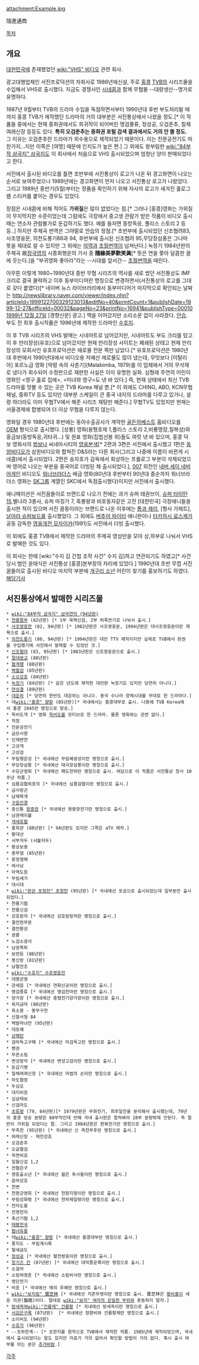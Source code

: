 attachment:Example.jpg

瑞進通商

[[목차]]
== 개요 ==
[[대한민국]]에 존재했었던 [[wiki:"VHS" 비디오]] 관련 회사. 

광고대행업체인 서진프로덕션의 자회사로 1986년에신설, 주로 [[홍콩]] [[TVB]]의 시리즈물을 수입해서 VHS로 출시했다. 지금도 경쟁사인 [[시네콤]]과 함께 무협물 --대량생산--명가로 유명하다.

1987년 9월부터 TVB의 드라마 수입을 독점하면서부터 1990년대 후반 부도처리될 때까지 홍콩 TVB가 제작했던 드라마의 거의 대부분은 서진통상에서 나왔을 정도.[* 이 작품들 중에서는 현재 중화권에서도 희귀작이 되어버린 명검풍류, 정성공, 오검춘추, 칠채여래신장 등등도 있다. '''특히 오검춘추는 중화권 포털 검색 결과에서도 거의 안 뜰 정도.''' 그 이유는 오검춘추란 드라마가 외수용으로 제작되었기 때문이다. 이는 진문공전기도 마찬가지...지만 이쪽은 [여명] 때문에 인지도가 높은 편.] 그 외에도 왕부림판 [[wiki:"84부작 삼국지" 삼국지]]도 이 회사에서 처음으로 VHS 출시되었으며 엄청난 양이 판매되었다고 한다.

서진에서 출시된 비디오를 틀면 초반부에 서진통상이 로고가 나온 뒤 경고화면이 나오는 순서로 보여주었으나 1989년에는 경고화면이 먼저 나오고 서진통상 로고가 나왔었다. 그리고 1989년 중반기(5월)부터는 정품을 확인하기 위해 자사의 로고가 새겨진 홀로그램 스티커를 붙이는 경우도 있었다.

장점은 시네콤에 비해 적어도 '''가위질'''은 많이 없었다는 점.[* 그러나 [홍콩]영화는 가위질이 무지막지한 수준이었는데 그럼에도 극장에서 중고생 관람가 받은 작품이 비디오 출시때는 연소자 관람불가로 둔갑하기도 했다. 예를 들자면 동방독응, 폴리스 스토리 2 등등..] 하지만 주제곡 번역은 그야말로 안습의 정점.[* 초반부에 출시되었던 신조협려83, 사조영웅문, 의천도룡기86과 94, 후반부에 출시된 신조협려 95,무당장삼풍은 그나마 뜻을 제대로 알 수 있지만 그 외에는 [[의역]]과 [[초월번역]]이 넘쳐난다.] 녹정기 1984년판의 주제곡 故[[장국영]]의 시종회행운의 가사 중 '''隨緣美夢歡笑眞'''[* 뜻은 연을 쫓아 달콤한 꿈에 웃는다.]을 "부귀영화 좋아라"라는 --시대를 앞서간-- [[초월번역]]을 때린다.

아무튼 이렇게 1980~1990년대 중반 무협 시리즈의 역사를 새로 썼던 서진통상도 IMF크리로 결국 몰락하고 이후 동부미디어란 명칭으로 변경하면서(서진통상의 로고를 그대로 갖다 붙였다)[* 네이버 뉴스 라이브러리에서 동부미디어가 마지막으로 확인되는 날짜는 [[http://newslibrary.naver.com/viewer/index.nhn?articleId=1999122700329123013&editNo=40&printCount=1&publishDate=1999-12-27&officeId=00032&pageNo=23&printNo=16941&publishType=00010 1999년 12월 27일]] [경향신문] 광고.] 맥을 이어갔지만 소리소문 없이 사라졌다. [[안습]]. 부도 전 최후 출시작품은 1996년에 제작한 드라마인 [[수호지]].

이 후 TVB 시리즈의 VHS 발매는 시네마트로 넘어갔지만, 시네마트도 부도 크리를 탔고 이 후 만리장성(유호)으로 넘어갔지만 현재 만리장성 사이트는 폐쇄된 상태고 현재 만리장성의 모회사인 유호프로덕션은 에로물 전문 쪽만 남았다.[* 유호프로덕션은 1980년대 후반에서 1990년대에서 비디오용 저예산 에로물도 많이 냈는데, 무엇보다 [이탈리아] 포르노급 영화 [악령 속의 사춘기](Malabimba, 1979)를 이 업체에서 거의 무삭제로 냈다가 회수되어 수정판으로 재판한 사실은 이미 유명한 실화. 심형래 주연의 어린이 영화인 <영구 홀로 집에>, <미녀와 영구>도 낸 바 있다.] 즉, 현재 상태에서 최신 TVB 드라마를 맛볼 수 있는 곳은 TVB Korea 채널 뿐.[* 이 외에도 CHING, ABO, KCN무협채널, 중화TV 등도 있지만 대부분 스케일이 큰 중국 내지의 드라마를 다루고 있거나, 설령 하더라도 이미 무협TV에서 해준 시리즈 재탕만 해준다.]  무협TV도 있었지만 현재는 서울경제에 합병되어 더 이상 무협을 다루지 않는다.

영화일 경우 1980년대 후반에는 동아수출공사가 계약한 [[골든하베스트]] 홈비디오를 [[OEM]] 형식으로 출시했다. [성룡] 영화(용형호제 1,폴리스 스토리 2,비룡맹장,칠복성)와 홍금보(동방독응,귀타귀...) 및 원표 영화(집법선봉 외)들도 여럿 낸 바 있으며, 홍콩 덕보 영화사의 [[범보]]나 씨네마시티의 [[영웅본색]][* 2편과 3편은 서진에서 출시했고 1편은 [[동양비디오]]가 삼원비디오와 합쳐진 D&S라는 다른 회사(그리고 나중에 이름이 바뀐게 시네콤)에서 출시되었다. 2편은 송자호가 감옥에서 회상하는 프롤로그 부분이 삭제되었으며 영어로 나오는 부분을 중국어로 더빙된 채 출시되었다.], [[007]] 외전인 [[네버 세이 네버 어게인]] 비디오도 [[워너브라더스]] 배급 영화(80년대 후반부터 90년대 중순까지 워너브라더스 영화는 [[SK그룹]] 계열인 SKC에서 독점출시했다)이지만 서진에서 출시했다.

애니메이션은 서진꿈돌이로 브랜드로 나오기 전에는 과거 슈퍼 태권브이, [[슈퍼 타이탄 15]],별나라 3총사, 슈퍼 마징가 7, 흑룡왕과 비호동자같은 고전 [대한민국] 극장애니들을 출시한 적이 있으며 서진 꿈동이라는 브랜드로 나온 이후에는 [[톰과 제리]], [형사 가제트], [[날아라 슈퍼보드]]를 출시했었다. 그 외에도 [[버추어 파이터]] 애니판이나 [[타카하시 료스케]]가 공동 감독한 [[영웅개전 모자이카]](1991)도 서진에서 더빙 출시했다.

이 외에도 홍콩 TVB에서 제작한 드라마의 주제곡 영상만을 모아 상,하부로 나눠서 VHS로 발매한 것도 있다.

이 회사는 한때 [wiki:"수지 김 간첩 조작 사건" 수지 김]하고 연관되기도 하였고[* 사건 당시 범인 윤태식은 서진통상 [홍콩]본부장의 자리에 있었다.] 1990년대 초반 무렵 서진꿈돌이로 출시된 비디오 마지막 부분에 [[개구리 소년]] 어린이 찾기를 홍보하기도 하였다.[http://newslibrary.naver.com/viewer/index.nhn?articleId=1991112900329120001&editNo=15&printCount=1&publishDate=1991-11-29&officeId=00032&pageNo=20&printNo=14243&publishType=00010 해당기사]

== 서진통상에서 발매한 시리즈물 ==
 * [[wiki:"84부작 삼국지" 삼국연의 (94년판)]]
 * [[천룡팔부]] (82년판) [* 1부 육맥신검, 2부 허죽전기로 나눠서 출시.]
 * [[사조영웅전]] (82, 94년판) [* 1982년판은 사조영웅문, 1994년판은 대사조영웅문이란 제목으로 출시.]
 * [[의천도룡기]] (86, 94년판) [* 1994년판은 대만 TTV 제작이지만 실제로 TVB에서 판권을 구입했기에 서진에서 발매할 수 있었던 것.]
 * [[신조협려]] (83, 95년판) [* 1983년판은 신조영웅문으로 출시.]
 * [[절대쌍교]] (88년판)
 * [[협객행]] (88년판)
 * [[벽혈검]] (85년판)
 * [[소오강호]] (84년판)
 * [[녹정기]] (84년판) [* 같은 년도에 제작한 대만판 녹정기도 있지만 당연히 아니다.]
 * [[연성결]] (89년판)
 * [[대운하]] [* 당연히 한반도 대운하는 아니다. 중국 수나라 양제시대를 무대로 한 드라마다.]
 * 대[[wiki:"홍콩" 향항]] (85년판)[* 국내에서는 홍콩대부로 출시. 나중에 TVB Korea에서 홍콩 1945란 명칭으로 방송.]
 * 독비도객 [* 영화 [[독비도]]를 모티브로 한 드라마. 물론 영화와는 관련 없다.]
 * 적청
 * 진문공전기
 * 금모사왕
 * 인재변연
 * 고성객
 * 고성검
 * 무림행운성 [* 국내에선 무림혜광성이란 명칭으로 출시.]
 * 무당장삼풍 [* 국내에선 태극장삼풍이란 명칭으로 출시.]
 * 수당군영회 [* 국내에선 패도천하란 명칭으로 출시. 여담으로 이 작품은 서진통상 창사 10주년 작품.]
 * 심룡검협뢰포의 [* 국내에선 심룡검협이란 명칭으로 출시.]
 * 금사랑군
 * 남제북개
 * [[구음진경]]
 * 중신통 [[왕중양]] [* 국내에선 왕중양전기란 명칭으로 출시.]
 * 남권채이불
 * [[개세호협]]
 * 홍희관 (88년판) [* 94년판도 있지만 그쪽은 aTV 제작.]
 * 황대선
 * 서부저두 (서불저두)
 * 황상보중
 * 종무염 (85년판)
 * 용정쟁패
 * 여사낭
 * 마역도원
 * 무림세가
 * 대시대
 * [[wiki:"판관 포청천" 포청천]] (95년판) [* 국내에선 포공으로 출시되었는데 일부분만 출시되었다.]
 * 천룡기협
 * 천룡신검
 * 강호랑자 [* 국내에선 강호방랑자란 명칭으로 출시.]
 * 결전현무문
 * 결전황성
 * 광룡
 * 노검소광사
 * 남권북퇴
 * 보련등 (86년판)
 * 봉신방 (81년판)
 * 남협전조
 * [[wiki:"수호지" 수호영웅전]]
 * 대명군영
 * 관세음 [* 국내에선 연화신공이란 명칭으로 출시.]
 * 명검풍류 [* 국내에선 명검천마란 명칭으로 출시.]
 * 양가장 [* 국내에선 충렬전기양가장이란 명칭으로 출시.]
 * 육지금마 (86년판)
 * 육소봉 - 봉무구천
 * 신찰사형 84
 * 백발마녀전 (95년판)
 * 대포쾌
 * [[상해탄]]
 * 검마독고구패 [* 국내에선 마검독고란 명칭으로 출시.]
 * 병권
 * 무존소림
 * 변성랑자 [* 국내에선 변성고검이란 명칭으로 출시.]
 * 둔갑기병
 * 칠채여래신장 [* 국내에선 마법의 손이란 명칭으로 출시.]
 * 마도협정
 * 두심오
 * 대지비응
 * 십삼태보
 * 신검마도
 * [[초류향]] (79, 84년판)[* 1979년판은 무화전기, 최후일전을 분리해서 출시했는데, 79년의 홍콩 방송 분량은 60부작인데 반해 국내 출시판은 합쳐봐야 28부 분량밖에 안된다. 즉 절반이 가위질 되었다는 말. 그리고 1984년판은 편복전기란 명칭으로 출시.]
 * 무측천 (95년판) [* 국내에선 신 측천무후란 명칭으로 출시.]
 * 여래신장 - 재전강호
 * 오검춘추
 * 오금혈검
 * 옥면비호
 * 일월신검 1,2
 * 전협은구
 * 영웅출소년 [* 국내에선 젊은 투사들이란 명칭으로 출시.]
 * 음마강호
 * 천변
 * 천왕군영회 [* 국내에선 천왕지왕이란 명칭으로 출시.]
 * 무림성화령 [* 국내에선 천하제일령이란 명칭으로 출시.]
 * 천자도룡
 * 진명천자
 * 촉산기협 1,2
 * [[태평천국]] 
 * [[협녀유룡]]
 * 대[[wiki:"홍콩" 향항]] [* 국내에선 홍콩대부란 명칭으로 출시.]
 * 풍지도 - 무림계시록
 * 혈새금도
 * [[정성공]] [* 국내에선 혈전쌍웅이란 명칭으로 출시.]
 * [[칭기즈 칸]] (87년판) [* 국내에선 대막풍운록이란 명칭으로 출시.]
 * 소걸아
 * 소림여영춘 [* 국내에선 소림비사란 명칭으로 출시.]
 * 영단전기
 * 비응 [* 국내에선 매의 후예란 명칭으로 출시.]
 * [[wiki:"보지림" 寶芝林]] [* 국내에선 지존무영이란 명칭으로 출시. 寶芝林은 [[황비홍]]이 세운 의관(醫館)이다. 절대로 [[wiki:"보지" 여자의 은밀한 부위]]와 혼동하지 말자.]
 * [[방세옥]]여[[wiki:"건륭제" 건륭황]] [* 국내에선 방세옥이란 명칭으로 출시.]
 * [[서검은구록]] (87년판)  [* 국내에선 청향비와 건륭황제란 명칭으로 출시.]
 * 소이비도 (94년판)
 * [[수호지]] (96년판)
 * --초하한계-- [* 초한지를 원작으로 TVB에서 제작한 작품. 1985년에 제작되었으며, 국내에서 출시되었다는 말도 있지만 자료가 거의 없어서 확인할 방법이 거의 없다. 혹시 출시 여부를 아는 분은 [[추가바람]].] 

[[각주]]

